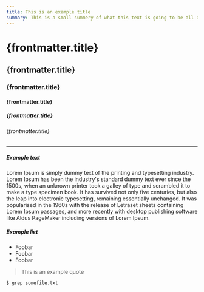 ```yaml
---
title: This is an example title
summary: This is a small summery of what this text is going to be all about.
---
```


# {frontmatter.title}
## {frontmatter.title}
### {frontmatter.title}
#### {frontmatter.title}
##### {frontmatter.title}
###### {frontmatter.title}

---

##### Example text

Lorem Ipsum is simply dummy text of the printing and typesetting industry. Lorem Ipsum has been the industry's standard dummy text ever since the 1500s, when an unknown printer took a galley of type and scrambled it to make a type specimen book. It has survived not only five centuries, but also the leap into electronic typesetting, remaining essentially unchanged. It was popularised in the 1960s with the release of Letraset sheets containing Lorem Ipsum passages, and more recently with desktop publishing software like Aldus PageMaker including versions of Lorem Ipsum.

##### Example list
- Foobar
- Foobar
- Foobar

> This is an example quote


```bash
$ grep somefile.txt
```